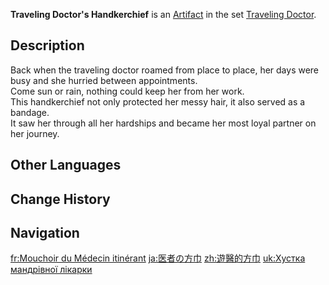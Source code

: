 {{Artifact Infobox
|image = Item Traveling Doctor's Handkerchief.png
|set   = Traveling Doctor
|piece = Circlet of Logos
}}
{{Description|Used to tie back the doctor's hair when treating patients. Can also be used as a sling for sprains and broken arms in emergencies.}}
'''Traveling Doctor's Handkerchief''' is an [[Artifact]] in the set [[Traveling Doctor]].

==Description==
Back when the traveling doctor roamed from place to place, her days were busy and she hurried between appointments.<br />Come sun or rain, nothing could keep her from her work.<br />This handkerchief not only protected her messy hair, it also served as a bandage.<br />It saw her through all her hardships and became her most loyal partner on her journey.

==Other Languages==
{{Other Languages
|en      = Traveling Doctor's Handkerchief
|zhs     = 游医的方巾
|zhs_rm  = Yóu Yī de Fāngjīn
|zht     = 遊醫的方巾
|zht_rm  = Yóu Yī de Fāngjīn
|zh_tl   = Traveling Doctor's Handkerchief
|ja      = 医者の方巾
|ja_rm   = Isha no Houkin
|ja_tl   = Doctor's Kerchief
|ko      = 떠돌이 의사의 두건
|ko_rm   = Tteodori Uisa-ui Dugeon
|ko_tl   = Wanderer Doctor's Bandana
|es      = Pañuelo de la Médica Itinerante
|es_tl   = Handkerchief of the Traveling Doctor
|fr      = Mouchoir du Médecin itinérant
|fr_tl   = Handkerchief of the Traveling Doctor
|ru      = Платок целителя
|ru_tl   = Healer's Handkerchief
|th      = Traveling Doctor's Handkerchief
|vi      = Khăn Thầy Thuốc
|vi_tl   = 
|de      = Wanderarzttuch
|de_tl   = Traveling Doctor's Cloth
|id      = Traveling Doctor's Handkerchief
|pt      = Lenço do Doutor Viajante
|pt_tl   = 
|tr      = Gezgin Doktorun Mendili
|tr_tl   = 
|it      = Fazzoletto della dottoressa errante
|it_tl   = Handkerchief of the Traveling Doctor
}}

==Change History==
{{Change History|1.0}}

==Navigation==
{{Artifact Set Navbox|Traveling Doctor}}

[[fr:Mouchoir du Médecin itinérant]]
[[ja:医者の方巾]]
[[zh:遊醫的方巾]]
[[uk:Хустка мандрівної лікарки]]